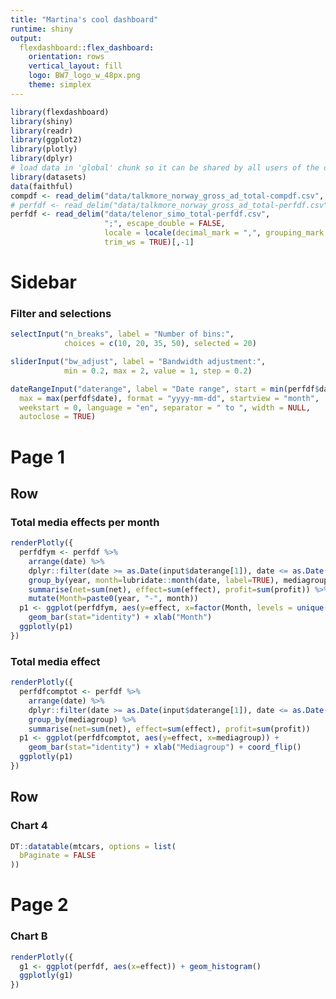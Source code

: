 ```yaml
---
title: "Martina's cool dashboard"
runtime: shiny
output: 
  flexdashboard::flex_dashboard:
    orientation: rows
    vertical_layout: fill
    logo: BW7_logo_w_48px.png
    theme: simplex
---
```


```r
library(flexdashboard)
library(shiny)
library(readr)
library(ggplot2)
library(plotly)
library(dplyr)
# load data in 'global' chunk so it can be shared by all users of the dashboard
library(datasets)
data(faithful)
compdf <- read_delim("data/talkmore_norway_gross_ad_total-compdf.csv", ";", escape_double = FALSE, trim_ws = TRUE)[,-1]
# perfdf <- read_delim("data/talkmore_norway_gross_ad_total-perfdf.csv", ";", escape_double = FALSE, trim_ws = TRUE)[,-1]
perfdf <- read_delim("data/telenor_simo_total-perfdf.csv", 
                     ";", escape_double = FALSE, 
                     locale = locale(decimal_mark = ",", grouping_mark = "."), 
                     trim_ws = TRUE)[,-1]
```


Sidebar {.sidebar}
======================================================================

### Filter and selections

```r
selectInput("n_breaks", label = "Number of bins:",
            choices = c(10, 20, 35, 50), selected = 20)

sliderInput("bw_adjust", label = "Bandwidth adjustment:",
            min = 0.2, max = 2, value = 1, step = 0.2)

dateRangeInput("daterange", label = "Date range", start = min(perfdf$date), end = max(perfdf$date), min = min(perfdf$date),
  max = max(perfdf$date), format = "yyyy-mm-dd", startview = "month",
  weekstart = 0, language = "en", separator = " to ", width = NULL,
  autoclose = TRUE)
```


Page 1
=====================================

Row
-----------------------------------------------------------------------

### Total media effects per month

```r
renderPlotly({
  perfdfym <- perfdf %>% 
    arrange(date) %>% 
    dplyr::filter(date >= as.Date(input$daterange[1]), date <= as.Date(input$daterange[2]) ) %>%
    group_by(year, month=lubridate::month(date, label=TRUE), mediagroup) %>% 
    summarise(net=sum(net), effect=sum(effect), profit=sum(profit)) %>% 
    mutate(Month=paste0(year, "-", month))
  p1 <- ggplot(perfdfym, aes(y=effect, x=factor(Month, levels = unique(Month)), fill=mediagroup)) + 
    geom_bar(stat="identity") + xlab("Month")
  ggplotly(p1)
})
```

### Total media effect
    
```r
renderPlotly({
  perfdfcomptot <- perfdf %>% 
    arrange(date) %>% 
    dplyr::filter(date >= as.Date(input$daterange[1]), date <= as.Date(input$daterange[2]) ) %>%
    group_by(mediagroup) %>% 
    summarise(net=sum(net), effect=sum(effect), profit=sum(profit))
  p1 <- ggplot(perfdfcomptot, aes(y=effect, x=mediagroup)) + 
    geom_bar(stat="identity") + xlab("Mediagroup") + coord_flip()
  ggplotly(p1)
})
```

Row 
-----------------------------------------------------------------------

### Chart 4
   
```r
DT::datatable(mtcars, options = list(
  bPaginate = FALSE
))
```

Page 2
=====================================


### Chart B

```r
renderPlotly({
  g1 <- ggplot(perfdf, aes(x=effect)) + geom_histogram()
  ggplotly(g1)
})
```
